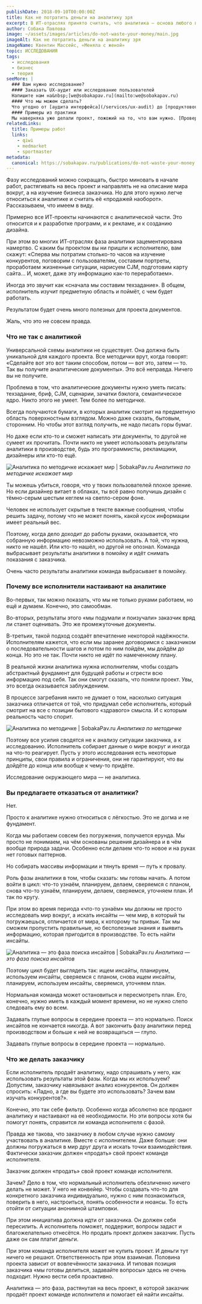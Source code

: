 ```yaml
---
publishDate: 2018-09-10T00:00:00Z
title: Как не потратить деньги на аналитику зря
excerpt: В ИТ-отраслях принято считать, что аналитика — основа любого проекта и без неё шагу ступить нельзя. Но на самом деле это не так.
author: Собака Павлова
image: ~/assets/images/articles/do-not-waste-your-money/main.jpg
imageAlt: Как не потратить деньги на аналитику зря
imageName: Квентин Массейс, «Меняла с женой»
topic: ИССЛЕДОВАНИЯ
tags:
  - исследования
  - бизнес
  - теория
seeMore: |
  ### Вам нужно исследование?
  #### Заказать UX-аудит или исследование пользователей
  Напишите нам на&nbsp;[we@sobakapav.ru](mailto:we@sobakapav.ru)
  #### Что мы можем сделать?
  Что угодно от [аудита интерфейса](/services/ux-audit) до [продуктового исследования](/services/research). 
  #### Примеры из практики
  Мы наверняка уже делали проект, пожожий на то, что вам нужно. [Проверьте](https://sobakapav.ru/portfolio).
relatedLinks:
  title: Примеры работ
  links:
    - qiwi
    - medmarket
    - sportmaster
metadata:
  canonical: https://sobakapav.ru/publications/do-not-waste-your-money
---
```



Фазу исследований можно сокращать, быстро миновать в начале работ, растягивать на весь проект и направлять не на описание мира вокруг, а на изучение бизнеса заказчика. Но для этого нужно легче относиться к аналитике и считать её «продажей наоборот». Рассказываем, что имеем в виду.

Примерно все ИТ-проекты начинаются с аналитической части. Это относится и к разработке программ, и к рекламе, и к созданию дизайна.

При этом во многих ИТ-отраслях фаза аналитики зацементирована намертво. С каким бы проектом вы ни пришли к исполнителю, вам скажут: «Сперва мы потратим столько-то часов на изучение конкурентов, поговорим с пользователям, составим портреты, проработаем жизненные ситуации, нарисуем CJM, подготовим карту сайта… И, может, даже эту информацию как-то переработаем».

Иногда это звучит как «сначала мы составим техзадание». В общем, исполнитель изучит предметную область и поймёт, с чем будет работать.

Результатом будет очень много полезных для проекта документов.

Жаль, что это не совсем правда.

### Что не так с аналитикой

Универсальной схемы аналитики не существует. Она должна быть уникальной для каждого проекта. Все методички врут, когда говорят: «Сделайте вот это вот таким способом, потом — вот это, затем — то. Так вы получите аналитические документы». Это всё неправда. Ничего вы не получите.

Проблема в том, что аналитические документы нужно уметь писать: техзадание, бриф, CJM, сценарии, зачатки бэклога, семантическое ядро. Никто этого не умеет. Тем более по методичке.

Всегда получаются бумаги, в которых аналитик смотрит на предметную область поверхностным взглядом. Можно даже сказать, бытовым, сторонним. Но чтобы этот взгляд получить, не надо писать горы бумаг.

Но даже если кто-то и сможет написать эти документы, то другой не сумеет их прочитать. Почти никто не умеет использовать результаты аналитики в производстве, будь это программисты, рекламщики, дизайнеры или кто-то ещё.

![Аналитика по методичке искажает мир | SobakaPav.ru](~/assets/images/articles/do-not-waste-your-money/1.png)
_Аналитика по методичке искажает мир_

Ты можешь убиться, говоря, что у твоих пользователей плохое зрение. Но если дизайнер витает в облаках, ты всё равно получишь дизайн с тёмно-серым шестым кеглем на светло-сером фоне.

Человек не использует скрытые в тексте важные сообщения, чтобы решить задачу, потому что не может понять, какой кусок информации имеет реальный вес.

Поэтому, когда дело доходит до работы руками, оказывается, что собранную информацию невозможно использовать. А той, что нужна, никто не нашёл. Или кто-то нашёл, но другой не опознал. Команда выбрасывает результаты аналитики в помойку и идёт снимать показания с заказчика.

Очень часто результаты аналитики команда выбрасывает в помойку.

### Почему все исполнители настаивают на аналитике

Во-первых, так можно показать, что мы не только руками работаем, но ещё и думаем. Конечно, это самообман.

Во-вторых, результаты этого «мы подумали и поизучали» заказчик вряд ли станет оценивать. Это же промежуточные документы.

В-третьих, такой подход создаёт впечатление некоторой надёжности. Исполнителям кажется, что если мы заранее договоримся с заказчиком о последовательности шагов и потом по ним пойдём, мы дойдём до конца. Но это не так. Почти никто не идёт по намеченному плану.

В реальной жизни аналитика нужна исполнителям, чтобы создать абстрактный фундамент для будущей работы и сгрести всю информацию под себя. Так они смогут сказать, что поняли проект. Увы, это всегда оказывается заблуждением.

В процессе загребания никто не думает о том, насколько ситуация заказчика отличается от той, что придумал себе исполнитель, который смотрит на все с позиции бытового «здравого» смысла. И с которым реальность часто спорит.

![Аналитика по методичке | SobakaPav.ru](~/assets/images/articles/do-not-waste-your-money/2.png)
_Аналитика по методичке_

Поэтому все усилия сводятся не к анализу ситуации заказчика, а к исследованию. Исполнитель собирает данные о мире вокруг и иногда на что-то реагирует. Пусть у этого исследования есть некоторые принципы, свои правила и ограничения, они не гарантируют, что вы дойдёте до конца или вообще к чему-то придёте.

Исследование окружающего мира — не аналитика.

### Вы предлагаете отказаться от аналитики?

Нет.

Просто к аналитике нужно относиться с лёгкостью. Это не догма и не фундамент.

Когда мы работаем совсем без погружения, получается ерунда. Мы просто не понимаем, на чём основаны решения дизайнера и в чём вообще природа задачи. Особенно если делаем что-то новое и на руках нет готовых паттернов.

Но собирать массивы информации и тянуть время — путь к провалу.

Роль фазы аналитики в том, чтобы сказать: мы готовы начать. А потом войти в цикл: что-то узнаём, планируем, делаем, сверяемся с планом, снова что-то узнаём, планируем, делаем, сверяемся, уточняем план. И так по кругу.

При этом во время периода «что-то узнаём» мы должны не просто исследовать мир вокруг, а искать инсайты — чем мир, в который ты погружаешься, отличается от мира, к которому ты привык. Так мы сможем пропустить правильные, но бесполезные знания и выявить информацию, которая пригодится в производстве. То есть найти инсайты.

![Аналитика — это фаза поиска инсайтов | SobakaPav.ru](~/assets/images/articles/do-not-waste-your-money/3.png)
_Аналитика — это фаза поиска инсайтов_

Поэтому цикл будет выглядеть так: ищем инсайты, планируем, используем инсайты, сверяемся с планом, снова ищем инсайты, планируем, используем инсайты, сверяемся, уточняем план.

Нормальная команда может остановиться и пересмотреть план. Его, конечно, нужно иметь в каждый момент времени, но не нужно слепо следовать ему во всем.

Задавать глупые вопросы в середине проекта — это нормально. Поиск инсайтов не кончается никогда. А вот закончить фазу аналитики перед производством и больше к ней не возвращаться — глупо.

Задавать глупые вопросы в середине проекта — нормально.

### Что же делать заказчику

Если исполнитель продаёт аналитику, надо спрашивать у него, как использовать результаты этой фазы. Когда мы их используем? Допустим, заказчику навязывают анализ конкурентов. Он должен спросить: «Ладно, а где вы будете это использовать? Зачем вам изучать конкурентов?».

Конечно, это так себе фильтр. Особенно когда абсолютно все продают аналитику и настаивают на её необходимости. Но эти вопросы хотя бы помогут понять, справится ли команда исполнителя с фазой.

Правда же такова, что заказчику в любом случае нужно самому участвовать в аналитике. Вместе с исполнителем. Даже больше: они должны погружаться в мир друг друга и искать точки взаимодействия. Фактически заказчик должен «продать» свой проект команде исполнителя.

Заказчик должен «продать» свой проект команде исполнителя.

Зачем? Дело в том, что нормальный исполнитель обезличенно ничего делать не может. У него не конвейер. Чтобы создавать что-то для конкретного заказчика индивидуально, нужно с ним познакомиться, поверить в него, настроиться, понять особенности и нюансы. То есть отойти от ситуации анонимной штамповки.

При этом инициатива должна идти от заказчика. Он должен себя пересилить. А исполнитель поможет, поддержит, вопросы задаст и благожелательно отнесётся. Но продать проект должен заказчик. Пусть даже он сам платит деньги.

При этом команда исполнителя может не купить проект. И деньги тут ничего не решают. Ответственность при этом взаимная. Половина проекта зависит от вовлечённости заказчика. И типовая позиция заказчика «мы готовы делиться, задавайте вопросы» здесь не очень подходит. Нужно вести себя проактивно.

Аналитика — это фаза, растянутая на весь проект, в которой заказчик продаёт проект команде исполнителя и помогает ей найти инсайты.

